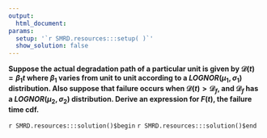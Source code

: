 ```yaml
---
output:
  html_document:
params:
  setup: '`r SMRD.resources:::setup( )`'
  show_solution: false
---
```


__Suppose the actual degradation path of a particular unit is given by $\mathcal{D}(t) = \beta_{1} t$ where $\beta_{1}$ varies from unit to unit according to a $LOGNOR(\mu_{1}, \sigma_{1})$ distribution. Also suppose that failure occurs when $\mathcal{D}(t) > \mathcal{D}_f$, and $\mathcal{D}_f$ has a $LOGNOR(\mu_{2},\sigma_{2})$ distribution.  Derive an expression for $F(t)$, the failure time cdf.__

`r SMRD.resources:::solution()$begin`
`r SMRD.resources:::solution()$end`
